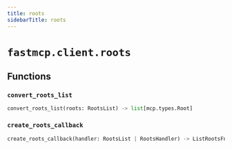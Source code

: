 ```yaml
---
title: roots
sidebarTitle: roots
---
```


# `fastmcp.client.roots`

## Functions

### `convert_roots_list` <sup><a href="https://github.com/jlowin/fastmcp/blob/main/src/fastmcp/client/roots.py#L19"><Icon icon="github" class="size-4" /></a></sup>

```python
convert_roots_list(roots: RootsList) -> list[mcp.types.Root]
```

### `create_roots_callback` <sup><a href="https://github.com/jlowin/fastmcp/blob/main/src/fastmcp/client/roots.py#L33"><Icon icon="github" class="size-4" /></a></sup>

```python
create_roots_callback(handler: RootsList | RootsHandler) -> ListRootsFnT
```
